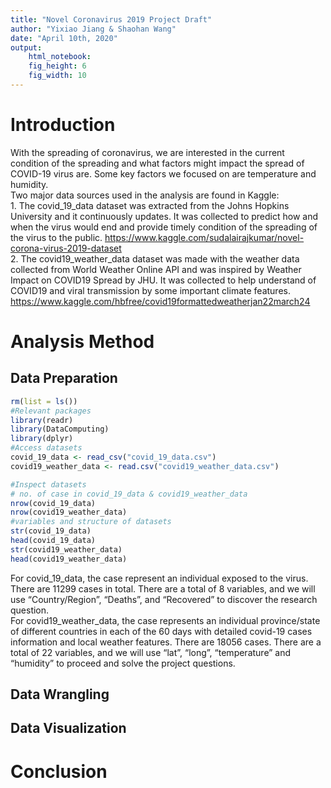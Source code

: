 ```yaml
---
title: "Novel Coronavirus 2019 Project Draft"
author: "Yixiao Jiang & Shaohan Wang"
date: "April 10th, 2020"
output: 
    html_notebook:
    fig_height: 6
    fig_width: 10
---
```



# Introduction  
  With the spreading of coronavirus, we are interested in the current condition of the spreading and what factors might impact the spread of COVID-19 virus are. Some key factors we focused on are temperature and humidity.  
  Two major data sources used in the analysis are found in Kaggle:  
1. The covid_19_data dataset was extracted from the Johns Hopkins University and it continuously updates. It was collected to predict how and when the virus would end and provide timely condition of the spreading of the virus to the public.
  <https://www.kaggle.com/sudalairajkumar/novel-corona-virus-2019-dataset>  
2. The covid19_weather_data dataset was made with the weather data collected from World Weather Online API and was inspired by Weather Impact on COVID19 Spread by JHU. It was collected to help understand of COVID19 and viral transmission by some important climate features.
  <https://www.kaggle.com/hbfree/covid19formattedweatherjan22march24>  
  

# Analysis Method  
## Data Preparation  

```r
rm(list = ls())
#Relevant packages
library(readr)
library(DataComputing)
library(dplyr)
#Access datasets
covid_19_data <- read_csv("covid_19_data.csv")
covid19_weather_data <- read.csv("covid19_weather_data.csv")

#Inspect datasets
# no. of case in covid_19_data & covid19_weather_data
nrow(covid_19_data)
nrow(covid19_weather_data)
#variables and structure of datasets
str(covid_19_data)
head(covid_19_data)
str(covid19_weather_data)
head(covid19_weather_data)

```
For covid_19_data, the case represent an individual exposed to the virus. There are 11299 cases in total. There are a total of 8 variables, and we will use "Country/Region",  "Deaths", and "Recovered" to discover the research question.  
For covid19_weather_data, the case represents an individual province/state of different countries in each of the 60 days with detailed covid-19 cases information and local weather features. There are 18056 cases. There are a total of 22 variables, and we will use "lat", "long", "temperature" and "humidity" to proceed and solve the project questions.  

## Data Wrangling  



## Data Visualization  






# Conclusion  








